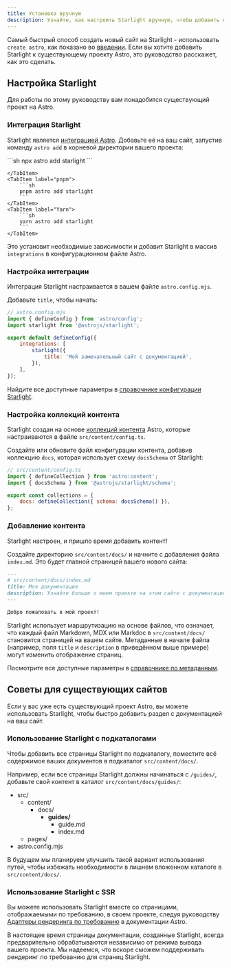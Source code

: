 ```yaml
---
title: Установка вручную
description: Узнайте, как настроить Starlight вручную, чтобы добавить его к существующему проекту Astro.
---
```



Самый быстрый способ создать новый сайт на Starlight - использовать `create astro`,
как показано во [введении](/ru/getting-started/#создание-нового-проекта).
Если вы хотите добавить Starlight к существующему проекту Astro, это руководство расскажет, как это сделать.

## Настройка Starlight

Для работы по этому руководству вам понадобится существующий проект на Astro.

### Интеграция Starlight

Starlight является [интеграцией Astro](https://docs.astro.build/ru/guides/integrations-guide/).
Добавьте её на ваш сайт, запустив команду `astro add` в корневой директории вашего проекта:

<Tabs>
    <TabItem label="npm">
        ```sh
        npx astro add starlight
        ```

    </TabItem>
    <TabItem label="pnpm">
        ```sh
        pnpm astro add starlight
        ```
    </TabItem>
    <TabItem label="Yarn">
        ```sh
        yarn astro add starlight
        ```
    </TabItem>

</Tabs>

Это установит необходимые зависимости и добавит Starlight в массив `integrations` в конфигурационном файле Astro.

### Настройка интеграции

Интеграция Starlight настраивается в вашем файле `astro.config.mjs`.

Добавьте `title`, чтобы начать:

```js ins={8}
// astro.config.mjs
import { defineConfig } from 'astro/config';
import starlight from '@astrojs/starlight';

export default defineConfig({
	integrations: [
		starlight({
			title: 'Мой замечательный сайт с документацией',
		}),
	],
});
```

Найдите все доступные параметры в [справочнике конфигурации Starlight](/ru/reference/configuration/).

### Настройка коллекций контента

Starlight создан на основе [коллекций контента](https://docs.astro.build/ru/guides/content-collections/) Astro,
которые настраиваются в файле `src/content/config.ts`.

Создайте или обновите файл конфигурации контента, добавив коллекцию `docs`, которая использует схему `docsSchema` от Starlight:

```js ins={3,6}
// src/content/config.ts
import { defineCollection } from 'astro:content';
import { docsSchema } from '@astrojs/starlight/schema';

export const collections = {
	docs: defineCollection({ schema: docsSchema() }),
};
```

### Добавление контента

Starlight настроен, и пришло время добавить контент!

Создайте директорию `src/content/docs/` и начните с добавления файла `index.md`.
Это будет главной страницей вашего нового сайта:

```md
---
# src/content/docs/index.md
title: Моя документация
description: Узнайте больше о моем проекте на этом сайте с документацией, созданном с помощью Starlight.
---

Добро пожаловать в мой проект!
```

Starlight использует маршрутизацию на основе файлов, что означает, что каждый файл Markdown, MDX или Markdoc в `src/content/docs/`
становится страницей на вашем сайте. Метаданные в начале файла (например, поля `title` и `description` в приведённом выше примере)
могут изменить отображение страниц.

Посмотрите все доступные параметры в [справочнике по метаданным](/ru/reference/frontmatter/).

## Советы для существующих сайтов

Если у вас уже есть существующий проект Astro, вы можете использовать Starlight, чтобы быстро добавить раздел с документацией на ваш сайт.

### Использование Starlight с подкаталогами

Чтобы добавить все страницы Starlight по подкаталогу, поместите всё содержимое ваших документов в подкаталог `src/content/docs/`.

Например, если все страницы Starlight должны начинаться с `/guides/`, добавьте свой контент в каталог `src/content/docs/guides/`:


<FileTree>

- src/
  - content/
    - docs/
      - **guides/**
        - guide.md
        - index.md
  - pages/
- astro.config.mjs

</FileTree>

В будущем мы планируем улучшить такой вариант использования путей,
чтобы избежать необходимости в лишнем вложенном каталоге в `src/content/docs/`.

### Использование Starlight с SSR

Вы можете использовать Starlight вместе со страницами, отображаемыми по требованию, в своем проекте, следуя руководству [Адаптеры рендеринга по требованию](https://docs.astro.build/ru/guides/server-side-rendering/) в документации Astro.

В настоящее время страницы документации, созданные Starlight, всегда предварительно обрабатываются независимо от режима вывода вашего проекта. Мы надеемся, что вскоре сможем поддерживать рендеринг по требованию для страниц Starlight.

